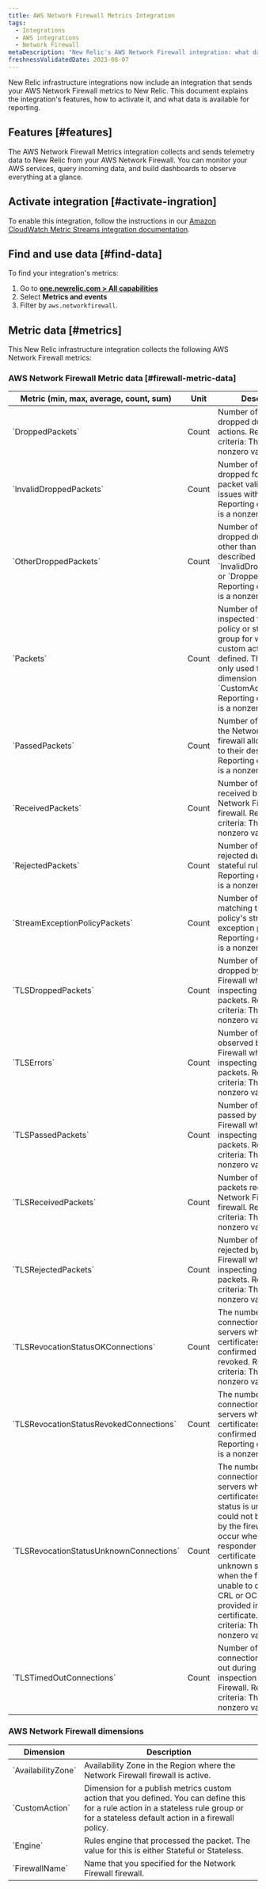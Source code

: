 ```yaml
---
title: AWS Network Firewall Metrics Integration
tags:
  - Integrations
  - AWS integrations
  - Network Firewall
metaDescription: "New Relic's AWS Network Firewall integration: what data it reports and how to enable it."
freshnessValidatedDate: 2023-08-07
---
```


New Relic infrastructure integrations now include an integration that sends your AWS Network Firewall metrics to New Relic. This document explains the integration's features, how to activate it, and what data is available for reporting.

## Features [#features]

The AWS Network Firewall Metrics integration collects and sends telemetry data to New Relic from your AWS Network Firewall. You can monitor your AWS services, query incoming data, and build dashboards to observe everything at a glance.

## Activate integration [#activate-ingration]

To enable this integration, follow the instructions in our [Amazon CloudWatch Metric Streams integration documentation](/docs/infrastructure/amazon-integrations/connect/aws-metric-stream-setup/).

## Find and use data [#find-data]

To find your integration's metrics:

1. Go to <DoNotTranslate>**[one.newrelic.com > All capabilities](https://one.newrelic.com/all-capabilities)**</DoNotTranslate>
2. Select <DoNotTranslate>**Metrics and events**</DoNotTranslate>
3. Filter by `aws.networkfirewall`.

## Metric data [#metrics]

This New Relic infrastructure integration collects the following AWS Network Firewall metrics:

### AWS Network Firewall Metric data [#firewall-metric-data]

<table>
  <thead>
    <tr>
      <th style={{ width: "200px" }}>
      Metric (min, max, average, count, sum)  
      </th>
      <th>
      Unit  
      </th>
      <th>
      Description
      </th>
    </tr>
  </thead>
  <tbody>
    <tr>
      <td>
      `DroppedPackets`
      </td>
      <td>
      Count
      </td>
      <td>
      Number of packets dropped due to rule actions. Reporting criteria: There is a nonzero value.
      </td>
    </tr>
    <tr>
      <td>
      `InvalidDroppedPackets`
      </td>
      <td>
      Count
      </td>
      <td>
      Number of packets dropped for failing packet validation due to issues with the packet. Reporting criteria: There is a nonzero value.
      </td>
    </tr>
    <tr>
      <td>
      `OtherDroppedPackets`
      </td>
      <td>
      Count
      </td>
      <td>
      Number of packets dropped due to reasons other than those described by `InvalidDroppedPackets` or `DroppedPackets`. Reporting criteria: There is a nonzero value.
      </td>
    </tr>
    <tr>
      <td>
      `Packets`
      </td>
      <td>
      Count
      </td>
      <td>
      Number of packets inspected for a firewall policy or stateless rule group for which a custom action is defined. This metric is only used for the dimension `CustomAction`. Reporting criteria: There is a nonzero value.
      </td>
    </tr>
    <tr>
      <td>
      `PassedPackets`
      </td>
      <td>
      Count
      </td>
      <td>
      Number of packets that the Network Firewall firewall allowed through to their destinations. Reporting criteria: There is a nonzero value.
      </td>
    </tr>
    <tr>
      <td>
      `ReceivedPackets`
      </td>
      <td>
      Count
      </td>
      <td>
      Number of packets received by the Network Firewall firewall. Reporting criteria: There is a nonzero value.
      </td>
    </tr>
    <tr>
      <td>
      `RejectedPackets`
      </td>
      <td>
      Count
      </td>
      <td>
      Number of packets rejected due to Reject stateful rule actions. Reporting criteria: There is a nonzero value.
      </td>
    </tr>
    <tr>
      <td>
      `StreamExceptionPolicyPackets`
      </td>
      <td>
      Count
      </td>
      <td>
      Number of packets matching the firewall policy's stream exception policy. Reporting criteria: There is a nonzero value.
      </td>
    </tr>
    <tr>
      <td>
      `TLSDroppedPackets`
      </td>
      <td>
      Count
      </td>
      <td>
      Number of packets dropped by Network Firewall while inspecting SSL/TLS packets. Reporting criteria: There is a nonzero value.
      </td>
    </tr>
    <tr>
      <td>
      `TLSErrors`
      </td>
      <td>
      Count
      </td>
      <td>
      Number of errors observed by Network Firewall while inspecting SSL/TLS packets. Reporting criteria: There is a nonzero value.
      </td>
    </tr>
    <tr>
      <td>
      `TLSPassedPackets`
      </td>
      <td>
      Count
      </td>
      <td>
      Number of packets passed by Network Firewall while inspecting SSL/TLS packets. Reporting criteria: There is a nonzero value.
      </td>
    </tr>
    <tr>
      <td>
      `TLSReceivedPackets`
      </td>
      <td>
      Count
      </td>
      <td>
      Number of SSL/TLS packets received by the Network Firewall firewall. Reporting criteria: There is a nonzero value.
      </td>
    </tr>
    <tr>
      <td>
      `TLSRejectedPackets`
      </td>
      <td>
      Count
      </td>
      <td>
      Number of packets rejected by Network Firewall while inspecting SSL/TLS packets. Reporting criteria: There is a nonzero value.
      </td>
    </tr>
    <tr>
      <td>
      `TLSRevocationStatusOKConnections`
      </td>
      <td>
      Count
      </td>
      <td>
      The number of SSL/TLS connections to TLS servers whose certificates have been confirmed as not revoked. Reporting criteria: There is a nonzero value.
      </td>
    </tr>
    <tr>
      <td>
      `TLSRevocationStatusRevokedConnections`
      </td>
      <td>
      Count
      </td>
      <td>
      The number of SSL/TLS connections to TLS servers whose certificates have been confirmed as revoked. Reporting criteria: There is a nonzero value.
      </td>
    </tr>
    <tr>
      <td>
      `TLSRevocationStatusUnknownConnections`
      </td>
      <td>
      Count
      </td>
      <td>
      The number of SSL/TLS connections to TLS servers whose certificates revocation status is unknown or could not be determined by the firewall. This can occur when the OCSP responder for a server certificate returns an unknown status, or when the firewall is unable to connect to the CRL or OCSP endpoints provided in the certificate. Reporting criteria: There is a nonzero value.
      </td>
    </tr>
    <tr>
      <td>
      `TLSTimedOutConnections`
      </td>
      <td>
      Count
      </td>
      <td>
      Number of SSL/TLS connections that timed out during SSL/TLS inspection by Network Firewall. Reporting criteria: There is a nonzero value.
      </td>
    </tr>
  </tbody>
</table>

### AWS Network Firewall dimensions

<table>
  <thead>
    <tr>
      <th style={{ width: "200px" }}>
      Dimension  
      </th>
      <th>
      Description
      </th>
    </tr>
  </thead>
  <tbody>
    <tr>
      <td>
      `AvailabilityZone`
      </td>
      <td>
      Availability Zone in the Region where the Network Firewall firewall is active.
      </td>
    </tr>
    <tr>
      <td>
      `CustomAction`
      </td>
      <td>
      Dimension for a publish metrics custom action that you defined. You can define this for a rule action in a stateless rule group or for a stateless default action in a firewall policy.
      </td>
    </tr>
    <tr>
      <td>
      `Engine`
      </td>
      <td>
      Rules engine that processed the packet. The value for this is either Stateful or Stateless.
      </td>
    </tr>
    <tr>
      <td>
      `FirewallName`
      </td>
      <td>
      Name that you specified for the Network Firewall firewall.
      </td>
    </tr>
  </tbody>
</table>

